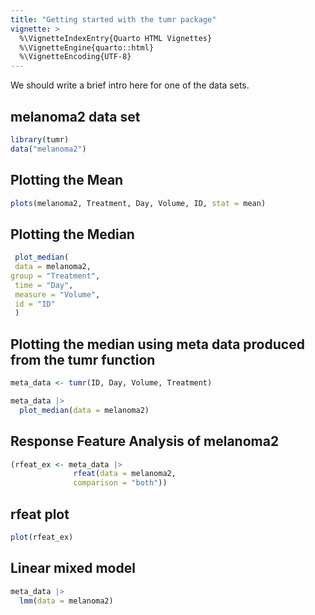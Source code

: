 ```yaml
---
title: "Getting started with the tumr package"
vignette: >
  %\VignetteIndexEntry{Quarto HTML Vignettes}
  %\VignetteEngine{quarto::html}
  %\VignetteEncoding{UTF-8}
---
```


We should write a brief intro here for one of the data sets.

## melanoma2 data set

```r
library(tumr)
data("melanoma2")
```

## Plotting the Mean

```r
plots(melanoma2, Treatment, Day, Volume, ID, stat = mean)
```


## Plotting the Median

```r
 plot_median(
 data = melanoma2,
group = "Treatment",
 time = "Day",
 measure = "Volume",
 id = "ID"
 )
```


## Plotting the median using meta data produced from the tumr function

```r
meta_data <- tumr(ID, Day, Volume, Treatment)

meta_data |>
  plot_median(data = melanoma2)
```


## Response Feature Analysis of melanoma2

```r
(rfeat_ex <- meta_data |>
              rfeat(data = melanoma2,
              comparison = "both"))
```


## rfeat plot

```r
plot(rfeat_ex)
```


## Linear mixed model

```r
meta_data |>
  lmm(data = melanoma2)
```


